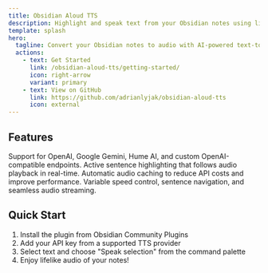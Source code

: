 ```yaml
---
title: Obsidian Aloud TTS
description: Highlight and speak text from your Obsidian notes using lifelike AI voices.
template: splash
hero:
  tagline: Convert your Obsidian notes to audio with AI-powered text-to-speech
  actions:
    - text: Get Started
      link: /obsidian-aloud-tts/getting-started/
      icon: right-arrow
      variant: primary
    - text: View on GitHub
      link: https://github.com/adrianlyjak/obsidian-aloud-tts
      icon: external
---
```



## Features

<CardGrid stagger>
	<Card title="Multiple TTS Providers" icon="star">
		Support for OpenAI, Google Gemini, Hume AI, and custom OpenAI-compatible endpoints.
	</Card>
	<Card title="Visual Feedback" icon="magnifier">
		Active sentence highlighting that follows audio playback in real-time.
	</Card>
	<Card title="Smart Caching" icon="setting">
		Automatic audio caching to reduce API costs and improve performance.
	</Card>
	<Card title="Flexible Playback" icon="rocket">
		Variable speed control, sentence navigation, and seamless audio streaming.
	</Card>
</CardGrid>

## Quick Start

1. Install the plugin from Obsidian Community Plugins
2. Add your API key from a supported TTS provider
3. Select text and choose "Speak selection" from the command palette
4. Enjoy lifelike audio of your notes!

